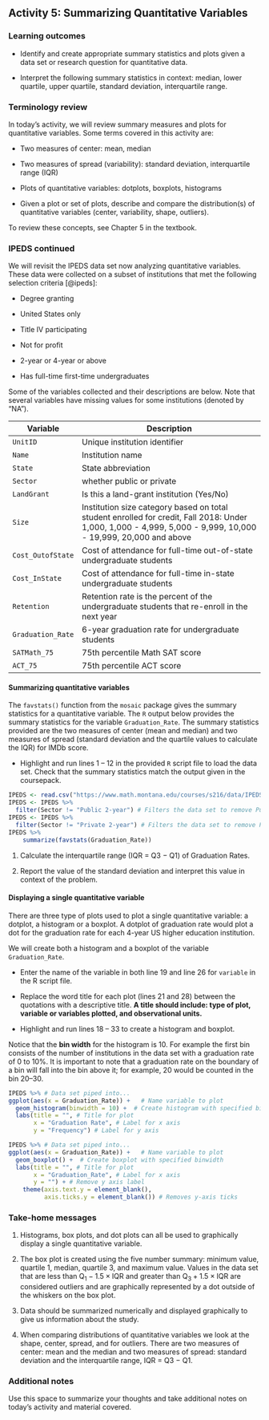 ## Activity 5: Summarizing Quantitative Variables

\setstretch{1}

### Learning outcomes

* Identify and create appropriate summary statistics and plots given a data set or research question for quantitative data.

* Interpret the following summary statistics in context:
  median, lower quartile, upper quartile, 
  standard deviation, interquartile range.

### Terminology review

In today's activity, we will review summary measures and plots for quantitative variables.  Some terms covered in this activity are:

* Two measures of center: mean, median

* Two measures of spread (variability): standard deviation, interquartile range (IQR)

* Plots of quantitative variables: dotplots, boxplots, histograms

* Given a plot or set of plots, describe and compare the distribution(s)
  of quantitative variables
  (center, variability, shape, outliers).
  

To review these concepts, see Chapter 5 in the textbook.

### IPEDS continued 

We will revisit the IPEDS data set now analyzing quantitative variables.  These data were collected on a subset of institutions that met the following selection criteria [@ipeds]:

* Degree granting 

* United States only

* Title IV participating

* Not for profit

* 2-year or 4-year or above

* Has full-time first-time undergraduates

Some of the variables collected and their descriptions are below. Note that several variables have missing values for some institutions (denoted by “NA”).

| **Variable** 	| **Description** |
|----	|-------------	|
| `UnitID` | Unique institution identifier |
| `Name` | Institution name |
| `State` | State abbreviation |
| `Sector` | whether public or private |
| `LandGrant` | Is this a land-grant institution (Yes/No) |
| `Size` | Institution size category based on total student enrolled for credit, Fall 2018: Under 1,000, 1,000 - 4,999, 5,000 - 9,999, 10,000 - 19,999, 20,000 and above |
| `Cost_OutofState` | Cost of attendance for full-time out-of-state undergraduate students |
| `Cost_InState` | Cost of attendance for full-time in-state undergraduate students |
| `Retention` | Retention rate is the percent of the undergraduate students that re-enroll in the next year |
| `Graduation_Rate` | 6-year graduation rate for undergraduate students |
| `SATMath_75` | 75th percentile Math SAT score |
| `ACT_75` | 75th percentile ACT score |

#### Summarizing quantitative variables {-}

The `favstats()` function from the `mosaic` package gives the summary statistics for a quantitative variable. The `R` output below provides the summary statistics for the variable `Graduation_Rate`. The summary statistics provided are the two measures of center (mean and median) and two measures of spread (standard deviation and the quartile values to calculate the IQR) for IMDb score. 

* Highlight and run lines 1 -- 12 in the provided `R` script file to load the data set.  Check that the summary statistics match the output given in the coursepack.

```r
IPEDS <- read.csv("https://www.math.montana.edu/courses/s216/data/IPEDS_2018.csv") 
IPEDS <- IPEDS %>%
  filter(Sector != "Public 2-year") # Filters the data set to remove Public 2-year
IPEDS <- IPEDS %>%
  filter(Sector != "Private 2-year") # Filters the data set to remove Private 2-year
IPEDS %>%
    summarize(favstats(Graduation_Rate))
```
1. Calculate the interquartile range (IQR = Q3 $-$ Q1) of Graduation Rates.

\vspace{0.5in}

2. Report the value of the standard deviation and interpret this value in context of the problem.
\vspace{0.8in}

#### Displaying a single quantitative variable {-}

There are three type of plots used to plot a single quantitative variable: a dotplot, a histogram or a boxplot.  A dotplot of graduation rate would plot a dot for the graduation rate for each 4-year US higher education institution.

We will create both a histogram and a boxplot of the variable `Graduation_Rate`.  

* Enter the name of the variable in both line 19 and line 26 for `variable` in the R script file.  

* Replace the word title for each plot (lines 21 and 28) between the quotations with a descriptive title.  **A title should include: type of plot, variable or variables plotted, and observational units.**  

* Highlight and run lines 18 -- 33 to create a histogram and boxplot. 

Notice that the **bin width** for the histogram is 10.  For example the first bin consists of the number of institutions in the data set with a graduation rate of 0 to 10\%.  It is important to note that a graduation rate on the boundary of a bin will fall into the bin above it; for example, 20 would be counted in the bin 20--30.  

\newpage

```r
IPEDS %>% # Data set piped into...
ggplot(aes(x = Graduation_Rate)) +   # Name variable to plot
  geom_histogram(binwidth = 10) +  # Create histogram with specified binwidth
  labs(title = "", # Title for plot
       x = "Graduation Rate", # Label for x axis
       y = "Frequency") # Label for y axis

```

```r
IPEDS %>% # Data set piped into...
ggplot(aes(x = Graduation_Rate)) +   # Name variable to plot
  geom_boxplot() +  # Create boxplot with specified binwidth
  labs(title = "", # Title for plot
       x = "Graduation_Rate", # Label for x axis
       y = "") + # Remove y axis label
    theme(axis.text.y = element_blank(), 
          axis.ticks.y = element_blank()) # Removes y-axis ticks
```

\newpage


### Take-home messages

1.	Histograms, box plots, and dot plots can all be used to graphically display a single quantitative variable.  

2.  The box plot is created using the five number summary: minimum value, quartile 1, median, quartile 3, and maximum value.  Values in the data set that are less than $\text{Q}_1 - 1.5\times \text{IQR}$ and greater than $\text{Q}_3 + 1.5\times \text{IQR}$ are considered outliers and are graphically represented by a dot outside of the whiskers on the box plot.

3.  Data should be summarized numerically and displayed graphically to give us information about the study.

4.  When comparing distributions of quantitative variables we look at the shape, center, spread, and for outliers.  There are two measures of center: mean and the median and two measures of spread: standard deviation and the interquartile range, IQR = Q3 $-$ Q1. 

\newpage

### Additional notes

Use this space to summarize your thoughts and take additional notes on today's activity and material covered.

\newpage